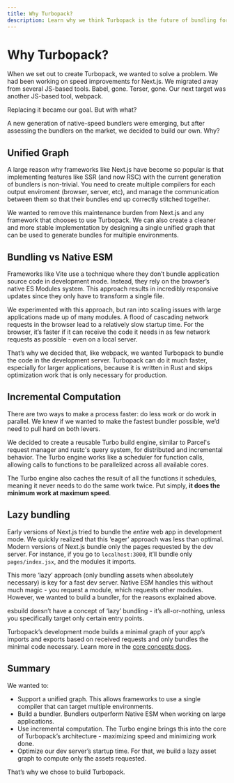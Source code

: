 ```yaml
---
title: Why Turbopack?
description: Learn why we think Turbopack is the future of bundling for the web.
---
```



# Why Turbopack?

When we set out to create Turbopack, we wanted to solve a problem. We had been working on speed improvements for Next.js. We migrated away from several JS-based tools. Babel, gone. Terser, gone. Our next target was another JS-based tool, webpack.

Replacing it became our goal. But with what?

A new generation of native-speed bundlers were emerging, but after assessing the bundlers on the market, we decided to build our own. Why?

## Unified Graph

A large reason why frameworks like Next.js have become so popular is that implementing features like SSR (and now RSC) with the current generation of bundlers is non-trivial. You need to create multiple compilers for each output enviroment (browser, server, etc), and manage the communication between them so that their bundles end up correctly stitched together.

We wanted to remove this maintenance burden from Next.js and any framework that chooses to use Turbopack. We can also create a cleaner and more stable implementation by designing a single unified graph that can be used to generate bundles for multiple environments.

## Bundling vs Native ESM

Frameworks like Vite use a technique where they don’t bundle application source code in development mode. Instead, they rely on the browser’s native ES Modules system. This approach results in incredibly responsive updates since they only have to transform a single file.

We experimented with this approach, but ran into scaling issues with large applications made up of many modules. A flood of cascading network requests in the browser lead to a relatively slow startup time. For the browser, it’s faster if it can receive the code it needs in as few network requests as possible - even on a local server.

That’s why we decided that, like webpack, we wanted Turbopack to bundle the code in the development server. Turbopack can do it much faster, especially for larger applications, because it is written in Rust and skips optimization work that is only necessary for production.

## Incremental Computation

There are two ways to make a process faster: do less work or do work in parallel. We knew if we wanted to make the fastest bundler possible, we’d need to pull hard on both levers.

We decided to create a reusable Turbo build engine, similar to Parcel's request manager and rustc's query system, for distributed and incremental behavior. The Turbo engine works like a scheduler for function calls, allowing calls to functions to be parallelized across all available cores.

The Turbo engine also caches the result of all the functions it schedules, meaning it never needs to do the same work twice. Put simply, **it does the minimum work at maximum speed**.

## Lazy bundling

Early versions of Next.js tried to bundle the _entire_ web app in development mode. We quickly realized that this ‘eager’ approach was less than optimal. Modern versions of Next.js bundle only the pages requested by the dev server. For instance, if you go to `localhost:3000`, it’ll bundle only `pages/index.jsx`, and the modules it imports.

This more ‘lazy’ approach (only bundling assets when absolutely necessary) is key for a fast dev server. Native ESM handles this without much magic - you request a module, which requests other modules. However, we wanted to build a bundler, for the reasons explained above.

esbuild doesn’t have a concept of ‘lazy’ bundling - it’s all-or-nothing, unless you specifically target only certain entry points.

Turbopack’s development mode builds a minimal graph of your app’s imports and exports based on received requests and only bundles the minimal code necessary. Learn more in the [core concepts docs](/pack/docs/core-concepts#compiling-by-request).

## Summary

We wanted to:

- Support a unified graph. This allows frameworks to use a single compiler that can target multiple environments.
- Build a bundler. Bundlers outperform Native ESM when working on large applications.
- Use incremental computation. The Turbo engine brings this into the core of Turbopack’s architecture - maximizing speed and minimizing work done.
- Optimize our dev server’s startup time. For that, we build a lazy asset graph to compute only the assets requested.

That’s why we chose to build Turbopack.
